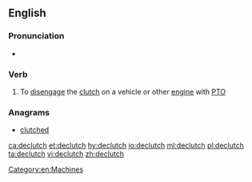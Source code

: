 ==English==

===Pronunciation===
* {{a|UK}} {{IPA|/diːˈklʌtʃ/|/diːˈklʊtʃ/|lang=en}}

===Verb===
{{en-verb|es}}

# To [[disengage]] the [[clutch]] on a vehicle or other [[engine]] with [[PTO]]

===Anagrams===
* [[clutched#English|clutched]]

[[Category:en:Machines]]

[[ca:declutch]]
[[et:declutch]]
[[hy:declutch]]
[[io:declutch]]
[[ml:declutch]]
[[pl:declutch]]
[[ta:declutch]]
[[vi:declutch]]
[[zh:declutch]]